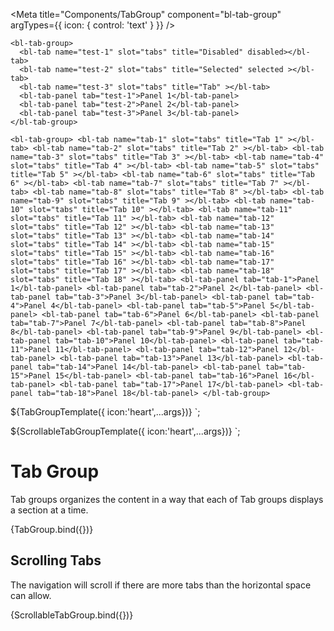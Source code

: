 
<Meta
  title="Components/TabGroup"
  component="bl-tab-group"
  argTypes={{
    icon: {
        control: 'text'
    }
  }}
/>

    <bl-tab-group>
      <bl-tab name="test-1" slot="tabs" title="Disabled" disabled></bl-tab>
      <bl-tab name="test-2" slot="tabs" title="Selected" selected ></bl-tab>
      <bl-tab name="test-3" slot="tabs" title="Tab" ></bl-tab>
      <bl-tab-panel tab="test-1">Panel 1</bl-tab-panel>
      <bl-tab-panel tab="test-2">Panel 2</bl-tab-panel>
      <bl-tab-panel tab="test-3">Panel 3</bl-tab-panel>
    </bl-tab-group>
  `
      <bl-tab-group>
        <bl-tab name="tab-1" slot="tabs" title="Tab 1" ></bl-tab>
        <bl-tab name="tab-2" slot="tabs" title="Tab 2" ></bl-tab>
        <bl-tab name="tab-3" slot="tabs" title="Tab 3" ></bl-tab>
        <bl-tab name="tab-4" slot="tabs" title="Tab 4" ></bl-tab>
        <bl-tab name="tab-5" slot="tabs" title="Tab 5" ></bl-tab>
        <bl-tab name="tab-6" slot="tabs" title="Tab 6" ></bl-tab>
        <bl-tab name="tab-7" slot="tabs" title="Tab 7" ></bl-tab>
        <bl-tab name="tab-8" slot="tabs" title="Tab 8" ></bl-tab>
        <bl-tab name="tab-9" slot="tabs" title="Tab 9" ></bl-tab>
        <bl-tab name="tab-10" slot="tabs" title="Tab 10" ></bl-tab>
        <bl-tab name="tab-11" slot="tabs" title="Tab 11" ></bl-tab>
        <bl-tab name="tab-12" slot="tabs" title="Tab 12" ></bl-tab>
        <bl-tab name="tab-13" slot="tabs" title="Tab 13" ></bl-tab>
        <bl-tab name="tab-14" slot="tabs" title="Tab 14" ></bl-tab>
        <bl-tab name="tab-15" slot="tabs" title="Tab 15" ></bl-tab>
        <bl-tab name="tab-16" slot="tabs" title="Tab 16" ></bl-tab>
        <bl-tab name="tab-17" slot="tabs" title="Tab 17" ></bl-tab>
        <bl-tab name="tab-18" slot="tabs" title="Tab 18" ></bl-tab>
        <bl-tab-panel tab="tab-1">Panel 1</bl-tab-panel>
        <bl-tab-panel tab="tab-2">Panel 2</bl-tab-panel>
        <bl-tab-panel tab="tab-3">Panel 3</bl-tab-panel>
        <bl-tab-panel tab="tab-4">Panel 4</bl-tab-panel>
        <bl-tab-panel tab="tab-5">Panel 5</bl-tab-panel>
        <bl-tab-panel tab="tab-6">Panel 6</bl-tab-panel>
        <bl-tab-panel tab="tab-7">Panel 7</bl-tab-panel>
        <bl-tab-panel tab="tab-8">Panel 8</bl-tab-panel>
        <bl-tab-panel tab="tab-9">Panel 9</bl-tab-panel>
        <bl-tab-panel tab="tab-10">Panel 10</bl-tab-panel>
        <bl-tab-panel tab="tab-11">Panel 11</bl-tab-panel>
        <bl-tab-panel tab="tab-12">Panel 12</bl-tab-panel>
        <bl-tab-panel tab="tab-13">Panel 13</bl-tab-panel>
        <bl-tab-panel tab="tab-14">Panel 14</bl-tab-panel>
        <bl-tab-panel tab="tab-15">Panel 15</bl-tab-panel>
        <bl-tab-panel tab="tab-16">Panel 16</bl-tab-panel>
        <bl-tab-panel tab="tab-17">Panel 17</bl-tab-panel>
        <bl-tab-panel tab="tab-18">Panel 18</bl-tab-panel>
      </bl-tab-group>
    `

${TabGroupTemplate({ icon:'heart',...args})}
`;

${ScrollableTabGroupTemplate({ icon:'heart',...args})}
`;

# Tab Group
Tab groups organizes the content in a way that each of Tab groups displays a section at a time.

<Canvas>
<Story name="Basic Usage">
    {TabGroup.bind({})}
  </Story>
</Canvas>

## Scrolling Tabs
The navigation will scroll if there are more tabs than the horizontal space can allow.

<Canvas>
<Story name="Scroll Usage">
    {ScrollableTabGroup.bind({})}
  </Story>
</Canvas>

